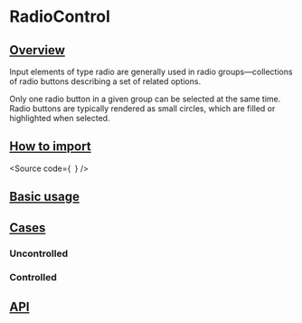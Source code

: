 

<Meta of={Stories} />

# RadioControl

## [Overview](#overview)

Input elements of type radio are generally used in radio groups—collections
of radio buttons describing a set of related options.

Only one radio button in a given group can be selected at the same time.
Radio buttons are typically rendered as small circles, which are filled or highlighted
when selected.

## [How to import](#how-to-import)

<Source
  code={`
`}
/>

## [Basic usage](#basic-usage)

<Canvas of={Stories.Base} />

## [Cases](#cases)

### Uncontrolled

<Canvas of={CaseStories.Uncontrolled} />

### Controlled

<Canvas of={CaseStories.Controlled} />

## [API](#api)

<ArgTypes of={Stories} />
